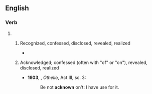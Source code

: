 ==English==

===Verb===
{{head|en|verb form}}

# {{past participle of|en|acknow|nocat=1}}
## {{lb|en|obsolete}}  Recognized, confessed, disclosed, revealed, realized
##* {{quote-journal
|en
|date=1883-06-04
|first=
|authorlink=
|coauthors=
|last=
|title=Imprudent Mr. Hendricks
|newspaper=New York Times (Features)
|city=New York
|publisher=
|quotee=
|url=
|page=
|passage=Three years in his employment a secret agent in the Post Office Department, who obtained for him the first knowledge of the star route frauds, and placed it at his disposal before it '''Acknown''' to be suspected by either the public or the Government.
}}
## {{lb|en|obsolete}} Acknowledged; confessed (often with "of" or "on"), revealed, disclosed, realized
##* '''1603''', {{w|William Shakespeare}}, ''Othello'', Act III, sc. 3:
##*: Be not '''acknown''' on't: I have use for it.